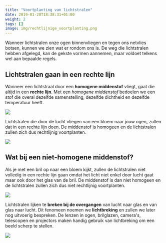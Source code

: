 ```yaml
---
title: "Voortplanting van lichtstralen"
date: 2019-01-28T18:38:31+01:00
weight: 2
tags: []
image: img/rechtlijnige_voortplanting.png
---
```


Wanneer lichtstralen onze ogen binnenvliegen en tegen ons netvlies botsen,
kunnen we zien wat er rondom ons is. De weg die lichtstralen hebben afgelegd,
kan de gekste vormen aannemen, maar voldoet telkens wel aan bepaalde regels.

## Lichtstralen gaan in een rechte lijn

Wanneer een lichtstraal door een **homogene middenstof** vliegt, gaat die
altijd in een **rechte lijn**. Met een _homogene middenstof_ bedoelen we een
stof die overal dezelfde samenstelling, dezelfde dichtheid en dezelfde
temperatuur heeft.

![](img/rechtlijnige_voortplanting.png)

Lichtstralen die door de lucht vliegen van een bloem naar jouw ogen, zullen dat
in een rechte lijn doen. De middenstof is homogeen en de lichtstralen zullen
zich dus rechtlijnig voortplanten.

![](img/zonder_bril.png)

## Wat bij een niet-homogene middenstof?

Als je met een bril op naar een bloem kijkt, zullen de lichtstralen niet
volledig in een rechte lijn gaan omdat het licht niet enkel door lucht gaat
maar ook door het glas van de bril. De middenstof is dan niet homogeen en de
lichtstralen zullen zich dus niet rechtlijnig voortplanten.

![](img/met_bril.png)

Lichtstralen lijken te **breken bij de overgangen** van lucht naar glas en van
glas naar lucht. Dit fenomeen noemen we **lichtbreking** en zullen we later nog
uitvoerig bespreken. De lenzen in ogen, brilglazen, camera's, telescopen en
projectors maken handig gebruik van lichtbreking om een beeld scherp te
stellen.

![](img/niet_homogeen.png)
